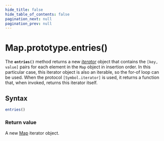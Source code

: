 ```yaml
---
hide_title: false
hide_table_of_contents: false
pagination_next: null
pagination_prev: null
---
```

# Map.prototype.entries()

The **`entries()`** method returns a new
_[iterator](https://developer.mozilla.org/docs/Web/JavaScript/Guide/Iterators_and_Generators)_ object
that contains the `[key, value]` pairs for each element in the `Map` object in
insertion order. In this particular case, this iterator object is also an
iterable, so the for-of loop can be used. When the protocol `[Symbol.iterator]`
is used, it returns a function that, when invoked, returns this iterator itself.

## Syntax

```js
entries()
```

### Return value

A new [Map](../Map.mdx) iterator object.
